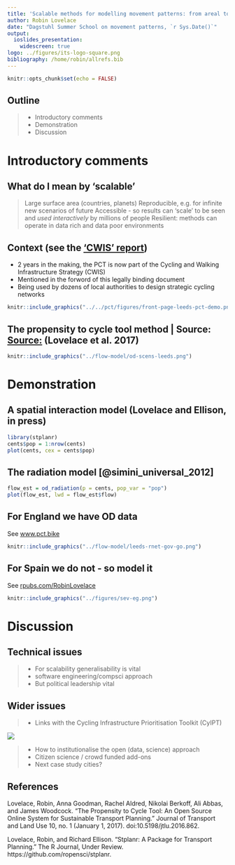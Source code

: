 ```yaml
---
title: 'Scalable methods for modelling movement patterns: from areal to road segment levels'
author: Robin Lovelace
date: "Dagstuhl Summer School on movement patterns, `r Sys.Date()`"
output:
  ioslides_presentation:
    widescreen: true
logo: ../figures/its-logo-square.png
bibliography: /home/robin/allrefs.bib
---
```


```r
knitr::opts_chunk$set(echo = FALSE)
```

## Outline

> - Introductory comments
> - Demonstration
> - Discussion

# Introductory comments

## What do I mean by 'scalable'

> Large surface area (countries, planets)
> Reproducible, e.g. for infinite new scenarios of future
> Accessible - so results can 'scale' to be seen and *used interactively* by millions of people
> Resilient: methods can operate in data rich and data poor environments

## Context (see the ['CWIS' report](https://www.gov.uk/government/publications/cycling-and-walking-investment-strategy))

- 2 years in the making, the PCT is now part of the Cycling and Walking Infrastructure Strategy (CWIS)
- Mentioned in the forword of this legally binding document
- Being used by dozens of local authorities to design strategic cycling networks

```r
knitr::include_graphics("../../pct/figures/front-page-leeds-pct-demo.png")
```

## The propensity to cycle tool method | Source:  [Source:](https://www.jtlu.org/index.php/jtlu/article/view/862) (Lovelace et al. 2017)

```r
knitr::include_graphics("../flow-model/od-scens-leeds.png")
```

# Demonstration

## A spatial interaction model (Lovelace and Ellison, in press)

```r
library(stplanr)
cents$pop = 1:nrow(cents)
plot(cents, cex = cents$pop)
```

## The radiation model [@simini_universal_2012]

```r
flow_est = od_radiation(p = cents, pop_var = "pop")
plot(flow_est, lwd = flow_est$flow)
```

## For England we have OD data

See [www.pct.bike](https://www.pct.bike/)

```r
knitr::include_graphics("../flow-model/leeds-rnet-gov-go.png")
```

## For Spain we do not - so model it

See [rpubs.com/RobinLovelace](http://rpubs.com/RobinLovelace/275315)

```r
knitr::include_graphics("../figures/sev-eg.png")
```

# Discussion

## Technical issues

> - For scalability generalisability is vital
> - software engineering/compsci approach
> - But political leadership vital

## Wider issues

> - Links with the Cycling Infrastructure Prioritisation Toolkit (CyIPT)

![](https://avatars0.githubusercontent.com/u/26133780?v=3&s=200)

> - How to institutionalise the open (data, science) approach
> - Citizen science / crowd funded add-ons
> - Next case study cities?

## References

Lovelace, Robin, Anna Goodman, Rachel Aldred, Nikolai Berkoff, Ali Abbas, and James Woodcock. “The Propensity to Cycle Tool: An Open Source Online System for Sustainable Transport Planning.” Journal of Transport and Land Use 10, no. 1 (January 1, 2017). doi:10.5198/jtlu.2016.862.

Lovelace, Robin, and Richard Ellison. “Stplanr: A Package for Transport Planning.” The R Journal, Under Review. https://github.com/ropensci/stplanr.


<!-- ## Background -->

<!-- In parallel with the growing evidence base supporting modal shift to walking and cycling for health and environmental reasons, tools for prioritising interventions to encourage active travel have evolved. Increasingly detailed datasets provide researchers with insights into how transport systems operate and change, at levels of geographical and temporal resolution that were unavailable a few decades ago. Used in combination with new digital technologies and modelling techniques, such evidence can be made publicly accessible via interactive on-line 'web apps'. This paper explores the potential of such emerging tools to improve and democratise transport decision making for healthier outcomes, with a focus on an implementation of the Propensity to Cycle Tool (PCT) in Seville, Spain. -->

<!-- ## Methods -->

<!-- The PCT was originally funded by the UK's Department for Transport to improve the effectiveness of interventions to get people cycling. This paper reports methods for implementing the approach at the city in new contexts, with a case study of Seville. We report the preparation of Open Street Map (OSM) transport network data, the aggregation of geographical datasets into and origin-destination (OD) matrix of appropriate spatial resolution, and the estimation of current cycling levels and the potential for growth at desire line and route network levels. -->

<!-- ## Results -->

<!-- It was found that publicly accessible tools to help prioritise investment in walking and cycling are increasingly viable, even in contexts where detailed OD data (reporting mode split at the desire line level) is absent. The case study of Seville shows how open source software can be used to create reproducible transport planning workflows, the results of which can be made accessible online for public scrutiny and exploration. The methods used in the PCT provide an example of how open source tools can reduce the need to 'reinvent the wheel' each time a transport planning toolkit is required and ensure that decisions are based on transparent and reproducible results. -->

<!-- ## Conclusion -->

<!-- The case study of implementing the PCT internationally shows the potential for uptake of open source and open access tools for designing healthier transport system. New digital technologies, if used appropriately and building on the best available evidence, can empower researchers, planners and public with the evidence-based needed to design effective interventions for active travel. -->

